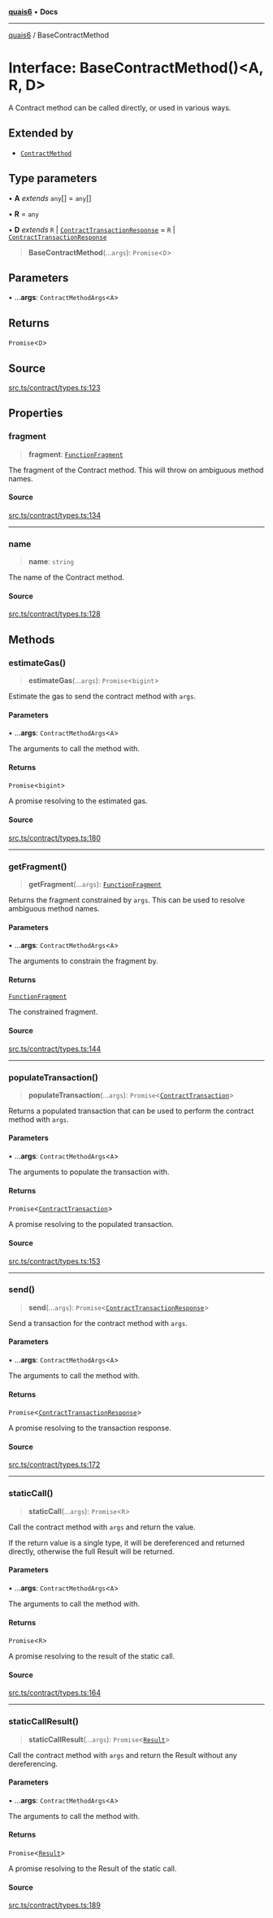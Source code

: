 [**quais6**](../README.md) • **Docs**

***

[quais6](../globals.md) / BaseContractMethod

# Interface: BaseContractMethod()\<A, R, D\>

A Contract method can be called directly, or used in various ways.

## Extended by

- [`ContractMethod`](ContractMethod.md)

## Type parameters

• **A** *extends* `any`[] = `any`[]

• **R** = `any`

• **D** *extends* `R` \| [`ContractTransactionResponse`](../classes/ContractTransactionResponse.md) = `R` \| [`ContractTransactionResponse`](../classes/ContractTransactionResponse.md)

> **BaseContractMethod**(...`args`): `Promise`\<`D`\>

## Parameters

• ...**args**: `ContractMethodArgs`\<`A`\>

## Returns

`Promise`\<`D`\>

## Source

[src.ts/contract/types.ts:123](https://github.com/dominant-strategies/quais-6.js/blob/aca1855329c3946c627ab7f16ac5304cea7d20c5/src.ts/contract/types.ts#L123)

## Properties

### fragment

> **fragment**: [`FunctionFragment`](../classes/FunctionFragment.md)

The fragment of the Contract method. This will throw on ambiguous
 method names.

#### Source

[src.ts/contract/types.ts:134](https://github.com/dominant-strategies/quais-6.js/blob/aca1855329c3946c627ab7f16ac5304cea7d20c5/src.ts/contract/types.ts#L134)

***

### name

> **name**: `string`

The name of the Contract method.

#### Source

[src.ts/contract/types.ts:128](https://github.com/dominant-strategies/quais-6.js/blob/aca1855329c3946c627ab7f16ac5304cea7d20c5/src.ts/contract/types.ts#L128)

## Methods

### estimateGas()

> **estimateGas**(...`args`): `Promise`\<`bigint`\>

Estimate the gas to send the contract method with `args`.

#### Parameters

• ...**args**: `ContractMethodArgs`\<`A`\>

The arguments to call the method with.

#### Returns

`Promise`\<`bigint`\>

A promise resolving to the estimated gas.

#### Source

[src.ts/contract/types.ts:180](https://github.com/dominant-strategies/quais-6.js/blob/aca1855329c3946c627ab7f16ac5304cea7d20c5/src.ts/contract/types.ts#L180)

***

### getFragment()

> **getFragment**(...`args`): [`FunctionFragment`](../classes/FunctionFragment.md)

Returns the fragment constrained by `args`. This can be used to
 resolve ambiguous method names.

#### Parameters

• ...**args**: `ContractMethodArgs`\<`A`\>

The arguments to constrain the fragment by.

#### Returns

[`FunctionFragment`](../classes/FunctionFragment.md)

The constrained fragment.

#### Source

[src.ts/contract/types.ts:144](https://github.com/dominant-strategies/quais-6.js/blob/aca1855329c3946c627ab7f16ac5304cea7d20c5/src.ts/contract/types.ts#L144)

***

### populateTransaction()

> **populateTransaction**(...`args`): `Promise`\<[`ContractTransaction`](ContractTransaction.md)\>

Returns a populated transaction that can be used to perform the
 contract method with `args`.

#### Parameters

• ...**args**: `ContractMethodArgs`\<`A`\>

The arguments to populate the transaction with.

#### Returns

`Promise`\<[`ContractTransaction`](ContractTransaction.md)\>

A promise resolving to the populated transaction.

#### Source

[src.ts/contract/types.ts:153](https://github.com/dominant-strategies/quais-6.js/blob/aca1855329c3946c627ab7f16ac5304cea7d20c5/src.ts/contract/types.ts#L153)

***

### send()

> **send**(...`args`): `Promise`\<[`ContractTransactionResponse`](../classes/ContractTransactionResponse.md)\>

Send a transaction for the contract method with `args`.

#### Parameters

• ...**args**: `ContractMethodArgs`\<`A`\>

The arguments to call the method with.

#### Returns

`Promise`\<[`ContractTransactionResponse`](../classes/ContractTransactionResponse.md)\>

A promise resolving to the transaction response.

#### Source

[src.ts/contract/types.ts:172](https://github.com/dominant-strategies/quais-6.js/blob/aca1855329c3946c627ab7f16ac5304cea7d20c5/src.ts/contract/types.ts#L172)

***

### staticCall()

> **staticCall**(...`args`): `Promise`\<`R`\>

Call the contract method with `args` and return the value.

 If the return value is a single type, it will be dereferenced and
 returned directly, otherwise the full Result will be returned.

#### Parameters

• ...**args**: `ContractMethodArgs`\<`A`\>

The arguments to call the method with.

#### Returns

`Promise`\<`R`\>

A promise resolving to the result of the static call.

#### Source

[src.ts/contract/types.ts:164](https://github.com/dominant-strategies/quais-6.js/blob/aca1855329c3946c627ab7f16ac5304cea7d20c5/src.ts/contract/types.ts#L164)

***

### staticCallResult()

> **staticCallResult**(...`args`): `Promise`\<[`Result`](../classes/Result.md)\>

Call the contract method with `args` and return the Result
 without any dereferencing.

#### Parameters

• ...**args**: `ContractMethodArgs`\<`A`\>

The arguments to call the method with.

#### Returns

`Promise`\<[`Result`](../classes/Result.md)\>

A promise resolving to the Result of the static call.

#### Source

[src.ts/contract/types.ts:189](https://github.com/dominant-strategies/quais-6.js/blob/aca1855329c3946c627ab7f16ac5304cea7d20c5/src.ts/contract/types.ts#L189)
